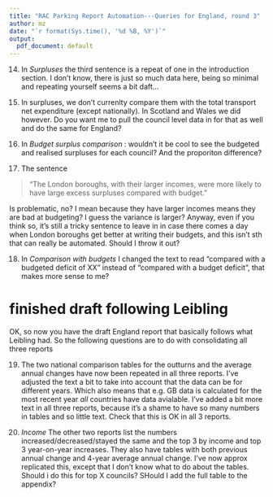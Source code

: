 ```yaml
---
title: "RAC Parking Report Automation---Queries for England, round 3"
author: mz
date: "`r format(Sys.time(), '%d %B, %Y')`"
output:
  pdf_document: default
---
```

  
14. In *Surpluses* the third sentence is a repeat of one in the introduction section. I don't know, there is just so much data here, being so minimal and repeating yourself seems a bit daft...

15. In surpluses, we don't currenlty compare them with the total transport net expenditure (except nationally). In Scotland and Wales we did however. Do you want me to pull the council level data in for that as well and do the same for England?

16. In *Budget surplus comparison* : wouldn't it be cool to see the budgeted and realised surpluses for each council? And the proporiton difference?


17. The sentence 

> "The London boroughs, with their larger incomes, were more likely to have large excess surpluses compared with budget."

Is problematic, no? I mean  because they have larger incomes means they are bad at budgeting? I guess the variance is larger? Anyway, even if you think so, it's still a tricky sentence to leave in in case there comes a day when London boroughs get better at writing their budgets, and this isn't sth that can really be automated. Should I throw it out?

18. In *Comparison with budgets* I changed the text to read "compared with a budgeted deficit of XX" instead of "compared with a budget deficit", that makes more sense to me?


# finished draft following Leibling

OK, so now you have the draft England report that basically follows what Leibling had. So the following questions are to do with consolidating all three reports

19. The two  national comparison tables for the outturns and the average annual changes have now been repeated in all three reports. I've adjusted the text a bit to take into account that the data can be for different years. Which also means that e.g. GB data is calculated for the most recent year *all* countries have data avialable. I've added a bit more text in all three reports, because it's a shame to have so many numbers in tables and so little text. Check that this is OK in all 3 reports.

20. *Income* The other two reports list the numbers increased/decreased/stayed the same and the top 3 by income and top 3 year-on-year increases. They also have tables with both previous annual change and 4-year average annual change. I've now approx replicated this, except that I don't know what to do about the tables. Should i do this for top X councils? SHould I add the full table to the appendix?


